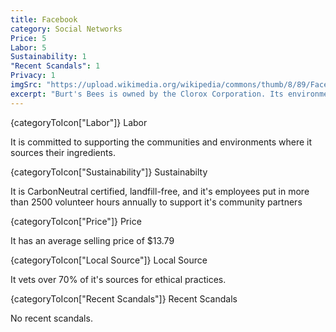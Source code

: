 ```yaml
---
title: Facebook
category: Social Networks
Price: 5
Labor: 5
Sustainability: 1
"Recent Scandals": 1
Privacy: 1
imgSrc: "https://upload.wikimedia.org/wikipedia/commons/thumb/8/89/Facebook_Logo_%282019%29.svg/500px-Facebook_Logo_%282019%29.svg.png"
excerpt: "Burt's Bees is owned by the Clorox Corporation. Its environmental rating is 'good'. It uses a high proportion of eco-friendly materials including recycled materials."
---
```



<SpacedElements as="h3">
  {categoryToIcon["Labor"]}
  Labor
</SpacedElements>

It is committed to supporting the communities and environments where it sources their ingredients.

<SpacedElements as="h3">
  {categoryToIcon["Sustainability"]}
  Sustainabilty
</SpacedElements>

It is CarbonNeutral certified, landfill-free, and it's employees put in more than 2500 volunteer hours annually to support it's community partners

<SpacedElements as="h3">
  {categoryToIcon["Price"]}
  Price
</SpacedElements>

It has an average selling price of \$13.79

<SpacedElements as="h3">
  {categoryToIcon["Local Source"]}
  Local Source
</SpacedElements>

It vets over 70% of it's sources for ethical practices.

<SpacedElements as="h3">
  {categoryToIcon["Recent Scandals"]}
  Recent Scandals
</SpacedElements>

No recent scandals.
